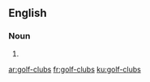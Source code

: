 ==English==

===Noun===
{{head|en|noun plural form}}

# {{plural of|golf-club|lang=en}}

[[ar:golf-clubs]]
[[fr:golf-clubs]]
[[ku:golf-clubs]]